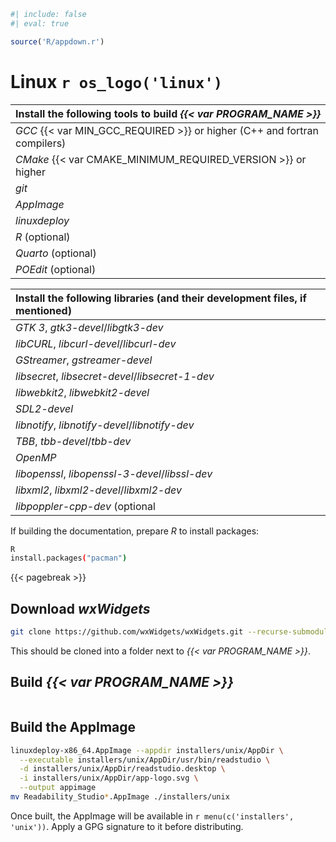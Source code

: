 ```r
#| include: false
#| eval: true

source('R/appdown.r')
```

# Linux `r os_logo('linux')`

| Install the following tools to build *{{< var PROGRAM_NAME >}}* |
| :-- |
| *GCC* {{< var MIN_GCC_REQUIRED >}} or higher (C++ and fortran compilers) |
| *CMake* {{< var CMAKE_MINIMUM_REQUIRED_VERSION >}} or higher |
| *git* |
| *AppImage* |
| *linuxdeploy* |
| *R* (optional) |
| *Quarto* (optional) |
| *POEdit* (optional) |

| Install the following libraries (and their development files, if mentioned) |
| :-- |
| *GTK 3*, *gtk3-devel*/*libgtk3-dev* |
| *libCURL*, *libcurl-devel*/*libcurl-dev* |
| *GStreamer*, *gstreamer-devel* |
| *libsecret*, *libsecret-devel*/*libsecret-1-dev* |
| *libwebkit2*, *libwebkit2-devel* |
| *SDL2-devel* |
| *libnotify*, *libnotify-devel*/*libnotify-dev* |
| *TBB*, *tbb-devel*/*tbb-dev* |
| *OpenMP* |
| *libopenssl*, *libopenssl-3-devel*/*libssl-dev* |
| *libxml2*, *libxml2-devel*/*libxml2-dev* |
| *libpoppler-cpp-dev* (optional |

If building the documentation, prepare *R* to install packages:

```.bash
R
install.packages("pacman")
```

{{< pagebreak >}}

## Download *wxWidgets* {-}

```.bash
git clone https://github.com/wxWidgets/wxWidgets.git --recurse-submodules
```

This should be cloned into a folder next to *{{< var PROGRAM_NAME >}}*.

## Build *{{< var PROGRAM_NAME >}}* {-}

```.bash
```

## Build the AppImage {-}

```.bash
linuxdeploy-x86_64.AppImage --appdir installers/unix/AppDir \
  --executable installers/unix/AppDir/usr/bin/readstudio \
  -d installers/unix/AppDir/readstudio.desktop \
  -i installers/unix/AppDir/app-logo.svg \
  --output appimage
mv Readability_Studio*.AppImage ./installers/unix
```

Once built, the AppImage will be available in `r menu(c('installers', 'unix'))`.
Apply a GPG signature to it before distributing.
